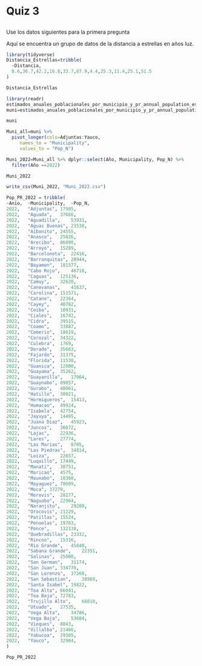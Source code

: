 # Quiz 3

## 
Use los datos siguientes para la primera pregunta

Aqui se encuentra un grupo de datos de la distancia a estrellas en años luz. 

```r
library(tidyverse)
Distancia_Estrellas=tribble(
  ~Distancia,
  8.6,36.7,42.2,16.8,33.7,87.9,4.4,25.3,11.4,25.1,51.5
)

Distancia_Estrellas
```



```r
library(readr)
estimados_anuales_poblacionales_por_municipio_y_pr_annual_population_estimates_for_pr_and_its_m <- read_csv("Data_files_csv/estimados_anuales_poblacionales_por_municipio_y_pr_annual_population_estimates_for_pr_and_its_m.csv")
muni=estimados_anuales_poblacionales_por_municipio_y_pr_annual_population_estimates_for_pr_and_its_m

muni
```



```r



Muni_all=muni %>% 
  pivot_longer(cols=Adjuntas:Yauco,
     names_to = "Municipality", 
     values_to = "Pop_N")

Muni_2022=Muni_all %>% dplyr::select(Año, Municipality, Pop_N) %>% 
  filter(Año ==2022)

Muni_2022

write_csv(Muni_2022, "Muni_2022.csv")
```


```r


Pop_PR_2022 = tribble(
~Anio,	~Municipality,	~Pop_N,
2022,	"Adjuntas",	17905,
2022,	"Aguada",	37666,
2022,	"Aguadilla",	53931,
2022,	"Aguas Buenas",	23538,
2022,	"Aibonito",	24555,
2022,	"Anasco",	25026,
2022,	"Arecibo",	86090,
2022,	"Arroyo",	15289,
2022,	"Barceloneta",	22416,
2022,	"Barranquitas",	28944,
2022,	"Bayamon",	181577,
2022,	"Cabo Rojo",	46718,
2022,	"Caguas",	125136,
2022,	"Camuy",	32620,
2022,	"Canovanas",	41637,
2022,	"Carolina",	151571,
2022,	"Catano",	22364,
2022,	"Cayey",	40782,
2022,	"Ceiba",	10931,
2022,	"Ciales",	16742,
2022,	"Cidra",	39515,
2022,	"Coamo",	33887,
2022,	"Comerio",	18619,
2022,	"Corozal",	34322,
2022,	"Culebra",	1769,
2022,	"Dorado",	35663,
2022,	"Fajardo",	31375,
2022,	"Florida",	11538,
2022,	"Guanica",	12800,
2022,	"Guayama",	35262,
2022,	"Guayanilla",	17064,
2022,	"Guaynabo",	89057,
2022,	"Gurabo",	40061,
2022,	"Hatillo",	38021,
2022,	"Hormigueros",	15413,
2022,	"Humacao",	49924,
2022,	"Isabela",	42754,
2022,	"Jayuya",	14495,
2022,	"Juana Diaz",	45923,
2022,	"Juncos",	36672,
2022,	"Lajas",	22936,
2022,	"Lares",	27774,
2022,	"Las Marias",	8705,
2022,	"Las Piedras",	34814,
2022,	"Loiza",	22657,
2022,	"Luquillo",	17449,
2022,	"Manati",	38751,
2022,	"Maricao",	4575,
2022,	"Maunabo",	10368,
2022,	"Mayaguez",	70609,
2022,	"Moca",	37279,
2022,	"Morovis",	28277,
2022,	"Naguabo",	22964,
2022,	"Naranjito",	29208,
2022,	"Orocovis",	21229,
2022,	"Patillas",	15524,
2022,	"Penuelas",	19763,
2022,	"Ponce",	132138,
2022,	"Quebradillas",	23332,
2022,	"Rincon",	15316,
2022,	"Rio Grande",	45840,
2022,	"Sabana Grande",	22351,
2022,	"Salinas",	25000,
2022,	"San German",	31174,
2022,	"San Juan",	334776,
2022,	"San Lorenzo",	37260,
2022,	"San Sebastian",	38969,
2022,	"Santa Isabel",	19822,
2022,	"Toa Alta",	66041,
2022,	"Toa Baja",	72783,
2022,	"Trujillo Alto",	66810,
2022,	"Utuado",	27535,
2022,	"Vega Alta",	34786,
2022,	"Vega Baja",	53684,
2022,	"Vieques",	8043,
2022,	"Villalba",	21466,
2022,	"Yabucoa",	29305,
2022,	"Yauco",	32904,
)

Pop_PR_2022
```

